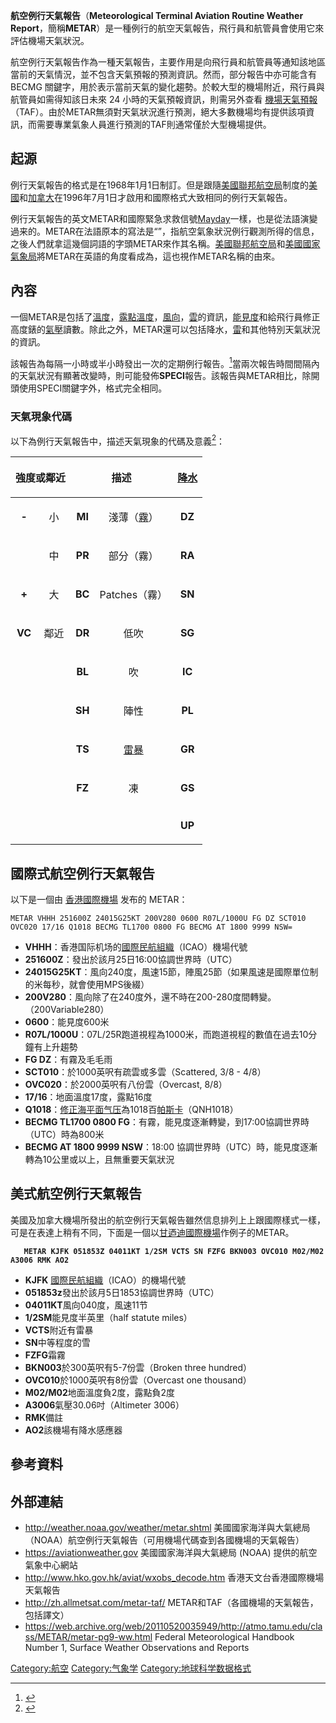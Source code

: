 '''航空例行天氣報告'''（'''Meteorological Terminal Aviation Routine Weather Report'''，簡稱'''METAR'''）是一種例行的航空天氣報告，飛行員和航管員會使用它來評估機場天氣狀況。

航空例行天氣報告作為一種天氣報告，主要作用是向飛行員和航管員等通知該地區當前的天氣情況，並不包含天氣預報的預測資訊。然而，部分報告中亦可能含有 BECMG 關鍵字，用於表示當前天氣的變化趨勢。於較大型的機場附近，飛行員與航管員如需得知該日未來 24 小時的天氣預報資訊，則需另外查看 [[機場天氣預報|機場天氣預報]]（TAF）。由於METAR無須對天氣狀況進行預測，絕大多數機場均有提供該項資訊，而需要專業氣象人員進行預測的TAF則通常僅於大型機場提供。

== 起源 ==
例行天氣報告的格式是在1968年1月1日制訂。但是跟隨[[美國聯邦航空局|美國聯邦航空局]]制度的[[美國|美國]]和[[加拿大|加拿大]]在1996年7月1日才啟用和國際格式大致相同的例行天氣報告。

例行天氣報告的英文METAR和國際緊急求救信號[[Mayday|Mayday]]一樣，也是從法語演變過来的。METAR在法語原本的寫法是“{{lang|fr|message d'observation météorologique régulière pour l'aviation}}”，指航空氣象狀況例行觀測所得的信息，之後人們就拿這幾個詞語的字頭METAR來作其名稱。[[美國聯邦航空局|美國聯邦航空局]]和[[美國國家氣象局|美國國家氣象局]]將METAR在英語的角度看成為{{lang|en|'''MET'''eorological '''A'''erodrome '''R'''eport}}，這也視作METAR名稱的由來。

== 內容 ==
一個METAR是包括了[[溫度|溫度]]，[[露點|露點溫度]]，[[風向|風向]]，[[雲|雲]]的資訊，[[能見度|能見度]]和給飛行員修正高度錶的[[氣壓|氣壓]]讀數。除此之外，METAR還可以包括降水，[[雷|雷]]和其他特別天氣狀況的資訊。

該報告為每隔一小時或半小時發出一次的定期例行報告。<ref>{{Cite web|url=http://www.weather.gov.hk/aviat/wxobs_decode.htm|title=機場天氣報告（METAR/SPECI）|accessdate=2018-03-20|work=www.weather.gov.hk|language=zh-hk|archive-date=2019-11-25|archive-url=https://web.archive.org/web/20191125001845/http://www.weather.gov.hk/aviat/wxobs_decode.htm|dead-url=no}}</ref>當兩次報告時間間隔內的天氣狀況有顯著改變時，則可能發佈'''SPECI'''報告。該報告與METAR相比，除開頭使用SPECI關鍵字外，格式完全相同。

=== 天氣現象代碼 ===
以下為例行天氣報告中，描述天氣現象的代碼及意義<ref>{{cite web |url=http://www.weather.gov.hk/aviat/decode_metar_ec.htm |title=剖析METAR/SPECI電碼的意義 |language=zh-hant |date=2011-08-15 |accessdate=2018-03-19 |publisher=[[香港天文台|香港天文台]] |archive-url=https://web.archive.org/web/20180308140955/http://www.weather.gov.hk/aviat/decode_metar_ec.htm |archive-date=2018-03-08 |dead-url=yes }}</ref>：
{| class="wikitable" cellpadding="5" style="width:80%"
|-
! colspan=2| 強度或鄰近 || colspan=2| 描述 || colspan=2| [[降水|降水]] || colspan=2| 遮蔽 || colspan=2| 其他
|-
| align="center"| '''-''' || align="center"| 小 
| align="center"| '''MI''' || align="center"| 淺薄（[[霧|霧]]）
| align="center"| '''DZ''' || align="center"| [[毛毛雨|毛雨]]
| align="center"| '''BR''' || align="center"| [[靄|靄]]
| align="center"| '''PO''' || align="center"| 尘旋风
|-
| align="center"|  || align="center"| 中
| align="center"| '''PR''' || align="center"| 部分（霧）
| align="center"| '''RA''' || align="center"| [[雨|雨]]
| align="center"| '''FG''' || align="center"| [[霧|霧]]
| align="center"| '''SQ''' || align="center"| [[颮線|颮]]
|-
| align="center"| '''+''' || align="center"| 大
| align="center"| '''BC''' || align="center"| Patches（霧） 
| align="center"| '''SN''' || align="center"| [[雪|雪]]
| align="center"| '''FU''' || align="center"| [[煙|煙]]
| align="center"| '''FC''' || align="center"| {{link-en|漏斗雲|Funnel cloud|漏斗雲}}、[[龍捲風|龍捲風]]、[[龍捲風|水龍卷]]
|-
| align="center"| '''VC''' || align="center"| 鄰近 
| align="center"| '''DR''' || align="center"| 低吹
| align="center"| '''SG''' || align="center"| 雪粒
| align="center"| '''VA''' || align="center"| [[火山灰|火山灰]]
| align="center"| '''SS''' || align="center"| [[沙暴|沙暴]]
|-
| || 
| align="center"| '''BL''' || align="center"| 吹
| align="center"| '''IC''' || align="center"| [[冰晶|冰晶]]
| align="center"| '''DU''' || align="center"| [[沙塵暴|沙塵暴]]
| align="center"| '''DS''' || align="center"| [[塵暴|塵暴]]
|-
| || 
| align="center"| '''SH''' || align="center"| 陣性
| align="center"| '''PL''' || align="center"| [[霙|霙]]
| align="center"| '''SA''' || align="center"| 沙
| ||
|-
| || 
| align="center"| '''TS''' || align="center"| [[雷暴|雷暴]]
| align="center"| '''GR''' || align="center"| [[雹|雹]]
| align="center"| '''HZ''' || align="center"| [[霾|霾]]
| ||
|-
| || 
| align="center"| '''FZ''' || align="center"| 凍
| align="center"| '''GS''' || align="center"| [[霰|霰]]
| align="center"| '''PY''' || align="center"| 海沫、水沫
| ||
|-
| || 
| || 
| align="center"| '''UP''' || align="center"| 不明降水
| ||
| ||
|}

== 國際式航空例行天氣報告 ==
以下是一個由 [[香港國際機場|香港國際機場]] 发布的 METAR：

<code>METAR VHHH 251600Z 24015G25KT 200V280 0600 R07L/1000U FG DZ SCT010 OVC020 17/16 Q1018 BECMG TL1700 0800 FG BECMG AT 1800 9999 NSW=</code>

* '''VHHH'''：香港国际机场的[[國際民航組織|國際民航組織]]（ICAO）機場代號
* '''251600Z'''：發出於該月25日16:00協調世界時（UTC）
* '''24015G25KT'''：風向240度，風速15節，陣風25節（如果風速是國際單位制的米每秒，就會使用MPS後綴）
* '''200V280'''：風向除了在240度外，還不時在200-280度間轉變。（200Variable280）
* '''0600'''：能見度600米
* '''R07L/1000U'''：07L/25R跑道視程為1000米，而跑道視程的數值在過去10分鐘有上升趨勢
* '''FG DZ'''：有霧及毛毛雨
* '''SCT010'''：於1000英呎有疏雲或多雲（Scattered, 3/8 - 4/8）
* '''OVC020'''：於2000英呎有八份雲（Overcast, 8/8）
* '''17/16'''：地面溫度17度，露點16度
* '''Q1018'''：[[修正海平面气压|修正海平面气压]]為1018百[[帕斯卡|帕斯卡]]（QNH1018）
* '''BECMG TL1700 0800 FG'''：有霧，能見度逐漸轉變，到17:00協調世界時（UTC）時為800米
* '''BECMG AT 1800 9999 NSW'''：18:00 協調世界時（UTC）時，能見度逐漸轉為10公里或以上，且無重要天氣狀況

== 美式航空例行天氣報告 ==
美國及加拿大機場所發出的航空例行天氣報告雖然信息排列上上跟國際樣式一樣，可是在表達上稍有不同，下面是一個以[[甘迺迪國際機場|甘迺迪國際機場]]作例子的METAR。 

    '''METAR KJFK 051853Z 04011KT 1/2SM VCTS SN FZFG BKN003 OVC010 M02/M02 A3006 RMK AO2 '''

* '''KJFK''' [[國際民航組織|國際民航組織]]（ICAO）的機場代號
* '''051853z'''發出於該月5日1853協調世界時（UTC）
* '''04011KT'''風向040度，風速11节
* '''1/2SM'''能見度半英里（half statute miles）
* '''VCTS'''附近有雷暴
* '''SN'''中等程度的雪
* '''FZFG'''霜霧
* '''BKN003'''於300英呎有5-7份雲（Broken three hundred）
* '''OVC010'''於1000英呎有8份雲（Overcast one thousand）
* '''M02/M02'''地面溫度負2度，露點負2度
* '''A3006'''氣壓30.06吋（Altimeter 3006）
* '''RMK'''備註
* '''AO2'''該機場有降水感應器

== 參考資料 ==
{{reflist}}

== 外部連結 ==
* http://weather.noaa.gov/weather/metar.shtml {{Wayback|url=http://weather.noaa.gov/weather/metar.shtml |date=20120128045112 }} 美國國家海洋與大氣總局（NOAA）航空例行天氣報告（可用機場代碼查到各國機場的天氣報告）
* https://aviationweather.gov {{Wayback|url=https://aviationweather.gov/ |date=20210508193329 }} 美國國家海洋與大氣總局 (NOAA) 提供的航空氣象中心網站
* http://www.hko.gov.hk/aviat/wxobs_decode.htm {{Wayback|url=http://www.hko.gov.hk/aviat/wxobs_decode.htm |date=20191022201411 }} 香港天文台香港國際機場天氣報告
* http://zh.allmetsat.com/metar-taf/ {{Wayback|url=http://zh.allmetsat.com/metar-taf/ |date=20200708082421 }} METAR和TAF（各國機場的天氣報告，包括譯文）
* https://web.archive.org/web/20110520035949/http://atmo.tamu.edu/class/METAR/metar-pg9-ww.html Federal Meteorological Handbook Number 1, Surface Weather Observations and Reports  

{{地球上的氣象觀測}}

[[Category:航空|Category:航空]]
[[Category:气象学|Category:气象学]]
[[Category:地球科学数据格式|Category:地球科学数据格式]]